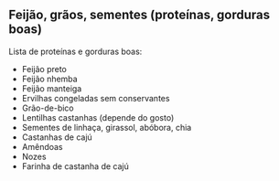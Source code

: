 
## Feijão, grãos, sementes (proteínas, gorduras boas)

Lista de proteínas e gorduras boas: 

- Feijão preto
- Feijão nhemba
- Feijão manteiga
- Ervilhas congeladas sem conservantes
- Grão-de-bico
- Lentilhas castanhas (depende do gosto)
- Sementes de linhaça, girassol, abóbora, chia
- Castanhas de cajú
- Amêndoas
- Nozes
- Farinha de castanha de cajú